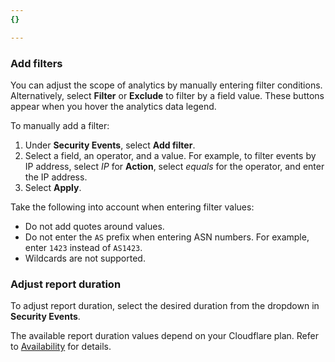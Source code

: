 ```yaml
---
{}

---
```


### Add filters

You can adjust the scope of analytics by manually entering filter conditions. Alternatively, select **Filter** or **Exclude** to filter by a field value. These buttons appear when you hover the analytics data legend.

To manually add a filter:

1. Under **Security Events**, select **Add filter**.
2. Select a field, an operator, and a value. For example, to filter events by IP address, select *IP* for **Action**, select *equals* for the operator, and enter the IP address.
3. Select **Apply**.

Take the following into account when entering filter values:

* Do not add quotes around values.
* Do not enter the `AS` prefix when entering ASN numbers. For example, enter `1423` instead of `AS1423`.
* Wildcards are not supported.

### Adjust report duration

To adjust report duration, select the desired duration from the dropdown in **Security Events**.

The available report duration values depend on your Cloudflare plan. Refer to [Availability](/waf/analytics/security-events/#availability) for details.
